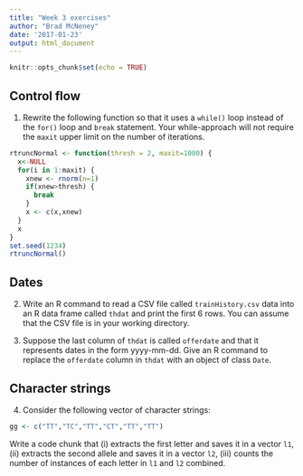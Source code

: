 ```yaml
---
title: "Week 3 exercises"
author: "Brad McNeney"
date: '2017-01-23'
output: html_document
---
```


```r
knitr::opts_chunk$set(echo = TRUE)
```

## Control flow

1. Rewrite the following function so that 
it uses a `while()` loop instead of the 
`for()` loop and `break` statement. Your while-approach
will not require the `maxit` upper limit on the 
number of iterations.
```r
rtruncNormal <- function(thresh = 2, maxit=1000) {
  x<-NULL
  for(i in 1:maxit) {
    xnew <- rnorm(n=1)
    if(xnew>thresh) {
      break
    }
    x <- c(x,xnew)
  }
  x
}
set.seed(1234)
rtruncNormal()
```


## Dates

2. Write an R command to read a CSV file called
`trainHistory.csv` data into an 
R data frame called `thdat` and print the first 6 rows.
You can assume that the CSV file is in your
working directory.


3. Suppose the last column of `thdat`
is called `offerdate` and that
it represents dates in the form yyyy-mm-dd. Give
an R command to replace the `offerdate` column in 
`thdat` with an object of class `Date`.

## Character strings

4. Consider the following vector of character 
strings:
```r
gg <- c("TT","TC","TT","CT","TT","TT")
```
Write a code chunk that (i) extracts the first
letter and saves it in a vector `l1`,
(ii) extracts the second allele and saves it 
in a vector `l2`, (iii) counts the number of instances
of each letter in `l1` and `l2` combined.

